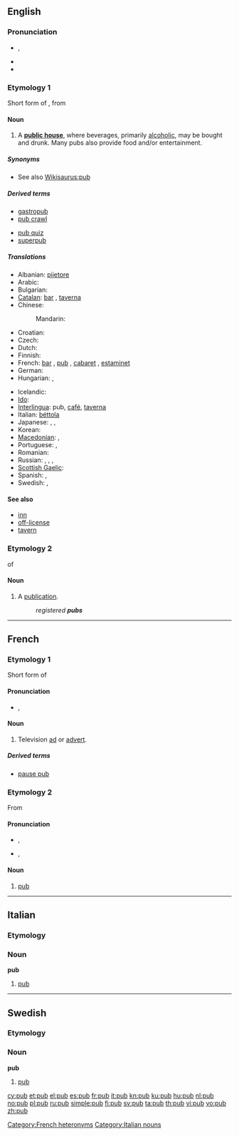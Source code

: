 ==English==

===Pronunciation===
* {{a|UK}} {{IPA|/pʌb/}}, {{SAMPA|/pVb/}}
* {{audio|en-us-pub.ogg|Audio (US)}}
* {{rhymes|ʌb}}

===Etymology 1===
Short form of {{term|public}}, from {{term|public house}}

====Noun====
{{wikipedia}}
{{en-noun}}

# A '''[[public house]]''', where beverages, primarily [[alcoholic]], may be bought and drunk. Many pubs also provide food and/or entertainment.

=====Synonyms=====
* See also [[Wikisaurus:pub]]

=====Derived terms=====
{{top2}}
* [[gastropub]]
* [[pub crawl]]
{{mid2}}
* [[pub quiz]]
* [[superpub]]
{{bottom}}

=====Translations=====
{{trans-top|public house}}
* Albanian: [[pijetore]] {{f}}
* Arabic: {{t|ar|خانة|f|tr=khaana|sc=Arab}}
* Bulgarian: {{t|bg|кръчма|f|tr=krǎčma}}
* [[Catalan]]: [[bar]] {{m}}, [[taverna]] {{f}}
* Chinese:
*: Mandarin: {{t|zh|酒吧|tr=jiǔbā|sc=Hani}}
* Croatian: {{t-|hr|krčma|f}}
* Czech: {{t-|cs|hospoda|f}}
* Dutch: {{t+|nl|kroeg|f}}
* Finnish: {{t-|fi|kapakka}}
* French: [[bar]] {{m}}, [[#Etymology 2|pub]] {{m}}, [[cabaret]] {{m}}, [[estaminet]] {{m}}
* German: {{t+|de|Kneipe|f}}
* Hungarian: {{t+|hu|kocsma}}, {{t-|hu|korcsma}}
{{trans-mid}}
* Icelandic: {{t+|is|krá|f}}
* [[Ido]]: {{t+|io|drinkerio|xs=Ido}}
* [[Interlingua]]: pub, [[café]], [[taverna]]
* Italian: [[béttola]] {{f}}
* Japanese: {{t|ja|居酒屋|tr=いざかや , izakaya|sc=Jpan}}, {{t|ja|パブ|tr=pabu|sc=Jpan}}, {{t|ja|バー|tr=bā|sc=Jpan}}
* Korean: {{t|ko|술집|tr=suljip|sc=Kore}}
* [[Macedonian]]: {{t-|mk|крчма|f|tr=k'rčma}},  {{t|mk|паб|m|tr=pab}}
* Portuguese: {{t+|pt|bar|m}}, {{t+|pt|taberna|f}}
* Romanian: {{t-|ro|cârciumă|f}}
* Russian: {{t+|ru|бар|m|tr=bar|sc=Cyrl}}, {{t|ru|пивная|f|tr=pivnája|sc=Cyrl}}, {{t|ru|кабак|m|tr=kabák|sc=Cyrl}}, {{t|ru|паб|m|tr=pab|sc=Cyrl}}
* [[Scottish Gaelic]]: {{t|gd|taigh-seinnse|m}}
* Spanish: {{t+|es|bar|m}}, {{t-|es|taberna|f}}
* Swedish: {{t+|sv|krog|c}}, {{t+|sv|pub|c}}
{{trans-bottom}}

====See also====
* [[inn]]
* [[off-license]]
* [[tavern]]

===Etymology 2===
{{abbreviation}} of {{term|publication}}

====Noun====
{{en-noun}}

# A [[publication]].
#: ''registered '''pubs'''''

----

==French==

===Etymology 1===
Short form of {{term|publicité|lang=fr}}

====Pronunciation====
* {{IPA|/pyb/|lang=fr}}, {{SAMPA|/pyb/|lang=fr}}

====Noun====
{{fr-noun|f}}

# Television [[ad]] or [[advert]].

=====Derived terms=====
* [[pause pub]]

===Etymology 2===
From {{etyl|en|fr}} {{term|pub|lang=en}}

====Pronunciation====
* {{a|France}} {{IPA|/pœb/|lang=fr}}, {{SAMPA|/p9b/|lang=fr}}
* {{a|Québec}} {{IPA|/pɔb/|lang=fr}}, {{SAMPA|/pOb/|lang=fr}}

====Noun====
{{fr-noun|m}}

# [[#English|pub]]

[[Category:French heteronyms]]

----

==Italian==

===Etymology===
{{etyl|en|it}}

===Noun===
'''pub''' {{m|inv}}

# [[#English|pub]]

[[Category:Italian nouns]]

----

==Swedish==

===Etymology===
{{etyl|en|sv}} {{term|pub|lang=en}}

===Noun===
{{sv-noun-reg-ar}}
'''pub''' {{c}}

# [[#English|pub]]

[[cy:pub]]
[[et:pub]]
[[el:pub]]
[[es:pub]]
[[fr:pub]]
[[it:pub]]
[[kn:pub]]
[[ku:pub]]
[[hu:pub]]
[[nl:pub]]
[[no:pub]]
[[pl:pub]]
[[ru:pub]]
[[simple:pub]]
[[fi:pub]]
[[sv:pub]]
[[ta:pub]]
[[th:pub]]
[[vi:pub]]
[[vo:pub]]
[[zh:pub]]